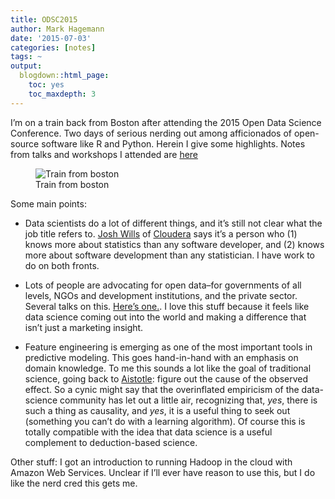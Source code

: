 ```yaml
---
title: ODSC2015
author: Mark Hagemann
date: '2015-07-03'
categories: [notes]
tags: ~
output:
  blogdown::html_page:
    toc: yes
    toc_maxdepth: 3
---
```


I'm on a train back from Boston after attending the 2015 Open Data Science Conference. Two days of serious nerding out among afficionados of open-source software like R and Python. Herein I give some highlights. Notes from talks and workshops I attended are [here](../Wiki/Events/ODSC2015.html)

![Train from boston](/blog_images/trainFromBoston.jpg)

Some main points:

- Data scientists do a lot of different things, and it's still not clear what the job title refers to. [Josh Wills](http://blog.cloudera.com/blog/2013/10/meet-the-project-founder-josh-wills/) of [Cloudera](http://www.cloudera.com) says it's a person who (1) knows more about statistics than any software developer, and (2) knows more about software development than any statistician. I have work to do on both fronts. 

- Lots of people are advocating for open data--for governments of all levels, NGOs and development institutions, and the private sector. Several talks on this. [Here's one.](http://www.opendatascience.com/blog/keeping-governments-accountable-with-open-data-science-cezary-podkul/). I love this stuff because it feels like data science coming out into the world and making a difference that isn't just a marketing insight. 

- Feature engineering is emerging as one of the most important tools in predictive modeling. This goes hand-in-hand with an emphasis on domain knowledge. To me this sounds a lot like the goal of traditional science, going back to [Aistotle](http://en.wikipedia.org/wiki/Four_causes): figure out the cause of the observed effect. So a cynic might say that the overinflated empiricism of the data-science community has let out a little air, recognizing that, *yes*, there is such a thing as causality, and *yes*, it is a useful thing to seek out (something you can't do with a learning algorithm). Of course this is totally compatible with the idea that data science is a useful complement to deduction-based science.

Other stuff: I got an introduction to running Hadoop in the cloud with Amazon Web Services. Unclear if I'll ever have reason to use this, but I do like the nerd cred this gets me.
